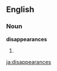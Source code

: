 ==English==

===Noun===
'''disappearances'''

# {{plural of|[[disappearance]]}}

[[ja:disappearances]]